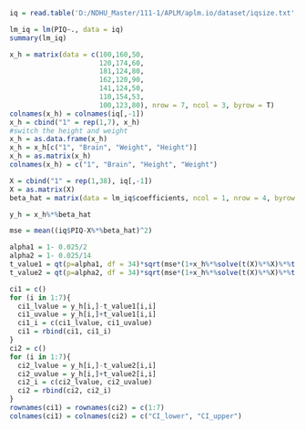 ```r
iq = read.table('D:/NDHU_Master/111-1/APLM/aplm.io/dataset/iqsize.txt', header = 1)

```

```r
lm_iq = lm(PIQ~., data = iq)
summary(lm_iq)
```

```r
x_h = matrix(data = c(100,160,50,
                      120,174,60,
                      181,124,80,
                      162,120,90,
                      141,124,50,
                      110,154,53,
                      100,123,80), nrow = 7, ncol = 3, byrow = T)
colnames(x_h) = colnames(iq[,-1])
x_h = cbind("1" = rep(1,7), x_h)
#switch the height and weight
x_h = as.data.frame(x_h)
x_h = x_h[c("1", "Brain", "Weight", "Height")]
x_h = as.matrix(x_h)
colnames(x_h) = c("1", "Brain", "Height", "Weight")

X = cbind("1" = rep(1,38), iq[,-1])
X = as.matrix(X)
beta_hat = matrix(data = lm_iq$coefficients, ncol = 1, nrow = 4, byrow = T)

```

```r
y_h = x_h%*%beta_hat
```

```r
mse = mean((iq$PIQ-X%*%beta_hat)^2)
```

```r
alpha1 = 1- 0.025/2
alpha2 = 1- 0.025/14
t_value1 = qt(p=alpha1, df = 34)*sqrt(mse*(1+x_h%*%solve(t(X)%*%X)%*%t(x_h)))
t_value2 = qt(p=alpha2, df = 34)*sqrt(mse*(1+x_h%*%solve(t(X)%*%X)%*%t(x_h)))
```

```r
ci1 = c()
for (i in 1:7){
  ci1_lvalue = y_h[i,]-t_value1[i,i]
  ci1_uvalue = y_h[i,]+t_value1[i,i]
  ci1_i = c(ci1_lvalue, ci1_uvalue)
  ci1 = rbind(ci1, ci1_i)
}
ci2 = c()
for (i in 1:7){
  ci2_lvalue = y_h[i,]-t_value2[i,i]
  ci2_uvalue = y_h[i,]+t_value2[i,i]
  ci2_i = c(ci2_lvalue, ci2_uvalue)
  ci2 = rbind(ci2, ci2_i)
}
rownames(ci1) = rownames(ci2) = c(1:7)
colnames(ci1) = colnames(ci2) = c("CI_lower", "CI_upper")
```